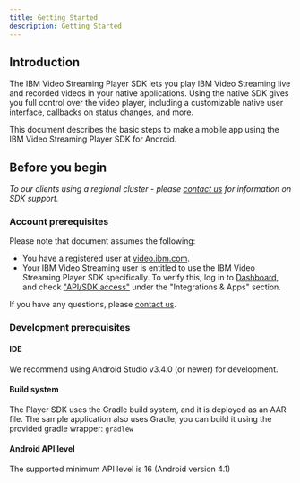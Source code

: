 ```yaml
---
title: Getting Started
description: Getting Started
---
```


## Introduction

The IBM Video Streaming Player SDK lets you play IBM Video Streaming live and recorded videos in your native applications. Using the native SDK
gives you full control over the video player, including a customizable native user interface, callbacks on status changes,
and more.

This document describes the basic steps to make a mobile app using the IBM Video Streaming Player SDK for Android.

## Before you begin

*To our clients using a regional cluster -  please [contact us] for information on SDK support.*

### Account prerequisites

Please note that document assumes the following:
*   You have a registered user at [video.ibm.com](https://video.ibm.com/).
*   Your IBM Video Streaming user is entitled to use the IBM Video Streaming Player SDK specifically. To verify this, log in to [Dashboard],
and check ["API/SDK access"] under the "Integrations & Apps" section.

If you have any questions, please [contact us].

### Development prerequisites

#### IDE

We recommend using Android Studio v3.4.0 (or newer) for development.

#### Build system

The Player SDK uses the Gradle build system, and it is deployed as an AAR file. The sample application also uses Gradle, 
you can build it using the provided gradle wrapper: `gradlew`

#### Android API level

The supported minimum API level is 16 (Android version 4.1)

[Dashboard]: https://video.ibm.com/dashboard
["API/SDK access"]: https://video.ibm.com/dashboard/integrations/api-access
[contact us]: https://video.ibm.com/enterprise-video/contact